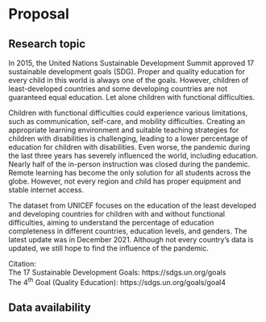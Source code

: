 # Proposal

## Research topic  
In 2015, the United Nations Sustainable Development Summit approved 17 sustainable development goals (SDG). Proper and quality education for every child in this world is always one of the goals. However, children of least-developed countries and some developing countries are not guaranteed equal education. Let alone children with functional difficulties.  
   
Children with functional difficulties could experience various limitations, such as communication, self-care, and mobility difficulties. Creating an appropriate learning environment and suitable teaching strategies for children with disabilities is challenging, leading to a lower percentage of education for children with disabilities. Even worse, the pandemic during the last three years has severely influenced the world, including education. Nearly half of the in-person instruction was closed during the pandemic. Remote learning has become the only solution for all students across the globe. However, not every region and child has proper equipment and stable internet access.   
  
The dataset from UNICEF focuses on the education of the least developed and developing countries for children with and without functional difficulties, aiming to understand the percentage of education completeness in different countries, education levels, and genders. The latest update was in December 2021. Although not every country’s data is updated, we still hope to find the influence of the pandemic.
  
Citation:  
The 17 Sustainable Development Goals: https://sdgs.un.org/goals  
The 4$^{\text{th}}$ Goal (Quality Education): https://sdgs.un.org/goals/goal4 
 

## Data availability

